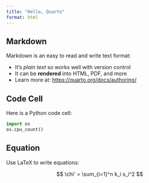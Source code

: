 ```yaml
---
title: "Hello, Quarto"
format: html
---
```


## Markdown

Markdown is an easy to read and write text format:

- It's _plain text_ so works well with version control 
- It can be **rendered** into HTML, PDF, and more
- Learn more at: <https://quarto.org/docs/authoring/>

## Code Cell

Here is a Python code cell:

```python
import os
os.cpu_count()
```

## Equation

Use LaTeX to write equations:

$$
\chi' = \sum_{i=1}^n k_i s_i^2
$$
